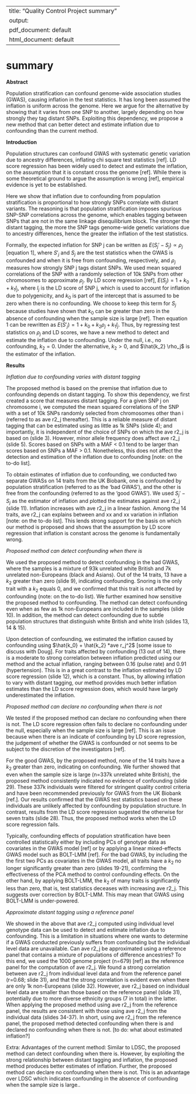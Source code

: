 
---
title: "Quality Control Project summary"
output:
  pdf_document: default
  html_document: default
---


# summary

**Abstract**

Population stratification can confound genome-wide association studies (GWAS), causing inflation in the test statistics. It has long been assumed the inflation is uniform across the genome. Here we argue for the alternative by showing that it varies from one SNP to another, largely depending on how strongly they tag distant SNPs. Exploiting this dependency, we propose a new method that can better detect and estimate inflation due to confounding than the current method.

**Introduction**

Population structures can confound GWAS with systematic genetic variation due to ancestry differences, inflating chi square test statistics [ref]. LD score regression has been widely used to detect and estimate the inflation, on the assumption that it is constant cross the genome [ref]. While there is some theoretical ground to argue the assumption is wrong [ref], empirical evidence is yet to be established.

Here we show that inflation due to confounding from population stratification is proportional to how strongly SNPs correlate with distant variants. The reasoning is that population stratification imposes spurious SNP-SNP correlations across the genome, which enables tagging between SNPs that are not in the same linkage disequilibrium block. The stronger the distant tagging, the more the SNP tags genome-wide genetic variations due to ancestry differences, hence the greater the inflation of the test statistics.

Formally, the expected inflation for SNP j can be written as $E( S_j'-S_j) \propto \rho_j$ [equation 1], where $S'_j$ and $S_j$ are the test statistics when the GWAS is confounded and when it is free from confounding, respectively, and $\rho_j$ measures how strongly SNP j tags distant SNPs. We used mean squared correlations of the SNP with a randomly selection of 10k SNPs from other chromosomes to approximate $\rho_j$. By LD score regression [ref], $E(S_j)= 1 + k_0  + k_1 l_j$, where $l_j$ is the LD score of SNP j, which is used to account for inflation due to polygenicity, and $k_0$ is part of the intercept that is assumed to be zero when there is no confounding. We choose to keep this term for $S_j$ because studies have shown that $k_0$ can be greater than zero in the absence of confounding when the sample size is large [ref]. Then equation 1 can be rewritten as $E(S'_j) = 1 + k_0 + k_2\rho_j +k_1 l_j$. Thus, by regressing test statistics on $\rho_j$ and LD scores, we have a new method to detect and estimate the inflation due to confounding. Under the null, i.e., no confounding, $k_2=0$. Under the alternative, $k_2 > 0$, and $\hat{k_2} \rho_j$ is the estimator of the inflation.

**Results**

*Inflation due to confounding varies with distant tagging*

The proposed method is based on the premise that inflation due to confounding depends on distant tagging. To show this dependency, we first created a score that measures distant tagging. For a given SNP j on chromosome i, we computed the mean squared correlations of the SNP with a set of 10k SNPs randomly selected from chromosomes other than i (referred to as ave r2_j thereafter). This is a reliable measure of distant tagging that can be estimated using as little as 1k SNPs (slide 4); and importantly, it is independent of the choice of SNPs on which the ave r2_j is based on (slide 3). However, minor allele frequency does affect ave r2_j (slide 5). Scores based on SNPs with a MAF < 0.1 tend to be larger than scores based on SNPs a MAF > 0.1. Nonetheless, this does not affect the detection and estimation of the inflation due to confounding [note: on the to-do list].

To obtain estimates of inflation due to confounding, we conducted two separate GWASs on 14 traits from the UK Biobank, one is confounded by population stratification (referred to as the 'bad GWAS'), and the other is free from the confounding (referred to as the 'good GWAS'). We used $S_j' - S_j$ as the estimator of inflation and plotted the estimates against ave r2_j (slide 11). Inflation increases with ave r2_j in a linear fashion. Among the 14 traits, ave r2_j can explains between and xx and xx variation in inflation [note: on the to-do list]. This lends strong support for the basis on which our method is proposed and shows that the assumption by LD score regression that inflation is constant across the genome is fundamentally wrong.

*Proposed method can detect confounding when there is*  

We used the proposed method to detect confounding in the bad GWAS, where the samples is a mixture of 93k unrelated white British and 7k unrelated non-Europeans (black and Asians). Out of the 14 traits, 13 have a $k_2$ greater than zero (slide 9), indicating confounding. Snoring is the only trait with a $k_2$ equals 0, and we confirmed that this trait is not affected by confounding (note: on the to-do list). We further examined how sensitive the proposed method to confounding. The method can detect confounding even when as few as 1k non-Europeans are included in the samples (slide 10). In addition, the method can detect confounding due to subtle population structures that distinguish white British and white Irish (slides 13, 14 & 15).

Upon detection of confounding, we estimated the inflation caused by confounding using $\hat{k_0} + \hat{k_2} *ave r_j^2$ [some issue to discuss with Doug]. For traits affected by confounding (13 out of 14), there is a moderate to strong correlation between inflation predicted using our method and the actual inflation, ranging between 0.16 (pulse rate) and 0.91 (hypertension). This is in a great contrast to the inflation estimated by LD score regression (slide 12), which is a constant. Thus, by allowing inflation to vary with distant tagging, our method provides much better inflation estimates than the LD score regression does, which would have largely underestimated the inflation.     

*Proposed method can declare no confounding when there is not*

We tested if the proposed method can declare no confounding when there is not. The LD score regression often fails to declare no confounding under the null, especially when the sample size is large [ref]. This is an issue because when there is an indicate of confounding by LD score regression, the judgement of whether the GWAS is confounded or not seems to be subject to the discretion of the investigators [ref]. 

For the good GWAS, by the proposed method, none of the 14 traits have a $k_2$ greater than zero, indicating on confounding. We further showed that even when the sample size is large (n=337k unrelated white British), the proposed method consistently indicated no evidence of confounding (slide 29). These 337k individuals were filtered for stringent quality control criteria and have been recommended previously for GWAS from the UK Biobank [ref.]. Our results confirmed that the GWAS test statistics based on these individuals are unlikely affected by confounding by population structure. In contrast, results from the LD score regression sugested the otherwise for seven traits (slide 28). Thus, the proposed method works when the LD score regression fails. 

Typically, confounding effects of population stratification have been controlled statistically either by including PCs of genotype data as covariates in the GWAS model [ref] or by applying a linear mixed-effects GWAS model such as BOLT-LMM [ref]. For the bad GWAS, by including the the first two PCs as covariates in the GWAS model, all traits have a $k_2$ no longer significantly greater than zero (slides 19-21), confirming the effectiveness of the PCA method to control confounding effects. On the other hand, by applying BOLT-LMM, the $k_2$ of many traits is significantly less than zero, that is, test statistics deceases with increasing ave r2_j. This suggests over correction by BOLT-LMM. This may mean that GWAS using BOLT-LMM is under-powered.       

*Approximate distant tagging using a reference panel*

We showed in the above that ave r2_j computed using individual level genotype data can be used to detect and estimate inflation due to confounding. This is a limitation in situations where one wants to determine if a GWAS conducted previously suffers from confounding but the individual level data are unavailable. Can ave r2_j be approximated using a reference panel that contains a mixture of populations of difference ancestries? To this end, we used the 1000 genome project (n=679) [ref] as the reference panel for the computation of ave r2_j. We found a strong correlation between ave r2_j from individual level data and from the reference panel (r=0.68; slide 31), and that the strong correlation is evident even when there are only 1k non-Europeans (slide 32). However, ave r2_j based on individual level data are smaller than those based on the reference panel (slide 31), potentially due to more diverse ethnicity groups (7 in total) in the latter. When applying the proposed method using ave r2_j from the reference panel, the results are consistent with those using ave r2_j from the individual data (slides 34-37). In short, using ave r2_j from the reference panel, the proposed method detected confounding when there is and declared no confounding when there is not. [to do: what about estimated inflation?] 

Extra: Advantages of the current method: 
Similar to LDSC, the proposed method can detect confounding when there is. However, by exploiting the strong relationship between distant tagging and inflation, the proposed method produces better estimates of inflation. Further, the proposed method can declare no confounding when there is not. This is an advantage over LDSC which indicates confounding in the absence of confounding when the sample size is large..    

